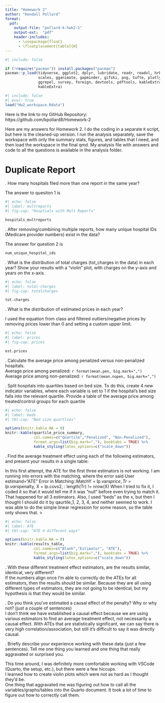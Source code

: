 ```yaml
---
title: "Homework 2"
author: "Kendall Pollard"
format:
  pdf:
    output-file: "pollard-k-hwk2-1"
    output-ext:  "pdf"
    header-includes:
      - \usepackage{float}
      - \floatplacement{table}{H}
---
```



```r
#| include: false

if (!require("pacman")) install.packages("pacman")
pacman::p_load(tidyverse, ggplot2, dplyr, lubridate, readr, readxl, hrbrthemes, fixest,
               scales, gganimate, gapminder, gifski, png, tufte, plotly, OECD,
               ggrepel, survey, foreign, devtools, pdftools, kableExtra, modelsummary,
               kableExtra)
```



```r
#| include: false
#| eval: true
load("Hw2_workspace.Rdata")
```

Here is the link to my GitHub Repository: https://github.com/kpollard8/Homework-2

Here are my answers for Homework 2. I do the coding in a separate `R` script, but here is the cleaned-up version. I run the analysis separately, save the workspace with only the summary stats, figures, and tables that I need, and then load the workspace in the final qmd. My analysis file with answers and code to all the questions is available in the analysis folder. 

\newpage
# Duplicate Report 

\vspace{.2in}
\noindent 1. How many hospitals filed more than one report in the same year?<br>

The answer to quesiton 1 is

```r
#| echo: false
#| label: multreports
#| fig-cap: "Hosptials with Mult Reports"

hospitals_multreports
```


\newpage
\noindent 2. After removing/combining multiple reports, how many unique hospital IDs (Medicare provider numbers) exist in the data? <br>

The answer for question 2 is

```r
num_unique_hospital_ids
```


\newpage
\noindent 3. What is the distribution of total charges (tot_charges in the data) in each year? Show your results with a “violin” plot, with charges on the y-axis and years on the x-axis.<br>
```r
#| echo: false
#| label: total-charges
#| fig-cap: totalcharges

tot.charges
```

\newpage
\noindent 4. What is the distribution of estimated prices in each year? <br>

I used the equation from class and filtered outliers/negative prices by removing prices lower than 0 and setting a custom upper limit. 

```r
#| echo: false
#| label: prices
#| fig-cap: prices

est.prices

```


\newpage
\noindent 5. Calculate the average price among penalized versus non-penalized hospitals. <br>
Average price among penalized: `r format(mean.pen, big.mark=",")` <br>
Average price among non-penalized: `r format(mean.nopen, big.mark=",")` <br>


\newpage
\noindent 6. Split hospitals into quartiles based on bed size. To do this, create 4 new indicator variables, where each variable is set to 1 if the hospital’s bed size falls into the relevant quartile. Provide a table of the average price among treated/control groups for each quartile

```r
#| echo: false
#| label: beds
#| tbl-cap: "Bed size quartlies"

options(knitr.kable.NA = 0)
knitr::kable(quartile_price_summary, 
             col.names=c("Quartile","Penalized", "Non-Penalized"),
             format.args=list(big.mark=","), booktabs = TRUE) %>%
             kable_styling(latex_options=c("scale_down"))

```

\newpage
\noindent 7. Find the average treatment effect using each of the following estimators, and present your results in a single table: <br>

In this first attempt, the ATE for the first three estimators is not working. I am running into errors with the matching, where the error said User
                            estimand="ATE"
Error in Matching::MatchY = lp.vars$price, Tr = lp.vars$penalty, X = lp.covs2,  : 
  length(Tr) != nrow(X)
When I tried to fix it, I coded it so that it would tell me if it was "null" before even trying to match it. That happened for all 3 estimators. Also, I used "beds" as the x, but then I thought I should do it by qaurtile_1, 2, 3, 4, and neither seemed to work. 
I was able to do the simple linear regression for some reason, so the table only shows that. 
> 
```r
#| echo: false
#| label: ATE
#| tbl-cap: "ATE 4 different ways"

options(knitr.kable.NA = 0)
knitr::kable(results_table, 
             col.names=c("Blank","Estimator", "ATE"),
             format.args=list(big.mark=","), booktabs = TRUE) %>%
             kable_styling(latex_options=c("scale_down"))

```

\newpage
\noindent 8. With these different treatment effect estimators, are the results similar, identical, very different? <br>
If the numbers align once I'm able to correctly do the ATEs for all estimators, then the results should be similar. Because they are all using different types of estimators, they are not going to be identical, but my hypothesis is that they would be similar. 

\newpage
\noindent 9. Do you think you’ve estimated a causal effect of the penalty? Why or why not? (just a couple of sentences) <br>
I don't think we have established a causal effect because we are using various estimators to find an average treatment effect, not necessarily a causal effect. With ATEs that are statistically significant, we can say there is very high correlation/association, but still it's difficult to say it was directly causal. 

\newpage
\noindent 10. Briefly describe your experience working with these data (just a few sentences). Tell me one thing you learned and one thing that really aggravated or surprised you. <br>
 
This time around, I was definitely more comfortable working with VSCode (Quarto, the setup, etc.), but there were a few hiccups.<br>
I learned how to create violin plots which were not as hard as I thought they'd be. <br>
One thing that aggravated me was figuring out how to call all the variables/graphs/tables into the Quarto document. It took a lot of time to figure out how to correctly call them.  
